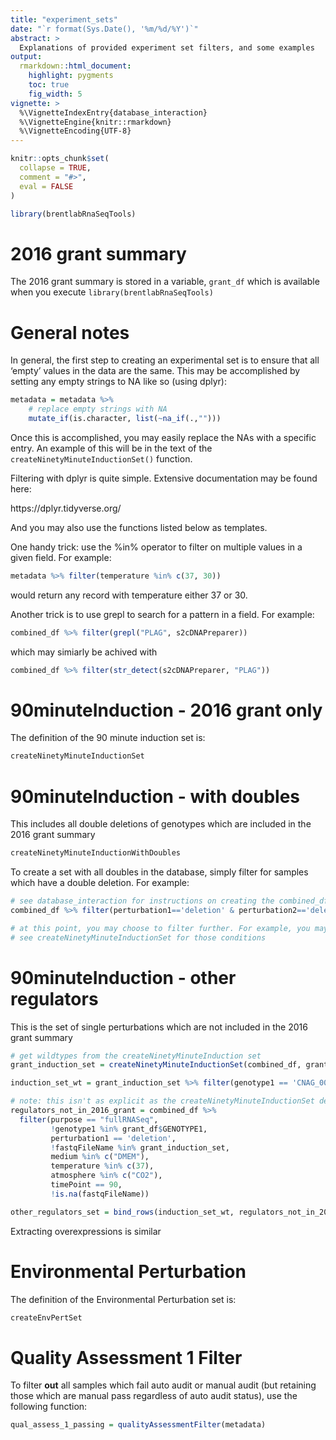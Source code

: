 ```yaml
---
title: "experiment_sets"
date: "`r format(Sys.Date(), '%m/%d/%Y')`"
abstract: >
  Explanations of provided experiment set filters, and some examples 
output:
  rmarkdown::html_document:
    highlight: pygments
    toc: true
    fig_width: 5
vignette: >
  %\VignetteIndexEntry{database_interaction}
  %\VignetteEngine{knitr::rmarkdown}
  %\VignetteEncoding{UTF-8}
---
```


```r
knitr::opts_chunk$set(
  collapse = TRUE,
  comment = "#>",
  eval = FALSE
)
```

```r
library(brentlabRnaSeqTools)
```

# 2016 grant summary
The 2016 grant summary is stored in a variable, `grant_df` which is available when you execute `library(brentlabRnaSeqTools)`

# General notes
In general, the first step to creating an experimental set is to ensure that all 'empty' values in the data are the same. This may be accomplished by setting any empty strings to NA like so (using dplyr):

```r

metadata = metadata %>%
    # replace empty strings with NA
    mutate_if(is.character, list(~na_if(.,"")))

```

Once this is accomplished, you may easily replace the NAs with a specific entry. An example of this will be in the text of the `createNinetyMinuteInductionSet()` function.

Filtering with dplyr is quite simple. Extensive documentation may be found here:  

https://dplyr.tidyverse.org/  

And you may also use the functions listed below as templates.

One handy trick: use the %in% operator to filter on multiple values in a given field. For example:

```r
metadata %>% filter(temperature %in% c(37, 30))
```

would return any record with temperature either 37 or 30.

Another trick is to use grepl to search for a pattern in a field. For example:

```r
combined_df %>% filter(grepl("PLAG", s2cDNAPreparer))
```

which may simiarly be achived with

```r
combined_df %>% filter(str_detect(s2cDNAPreparer, "PLAG"))
```

# 90minuteInduction - 2016 grant only
The definition of the 90 minute induction set is:
```r
createNinetyMinuteInductionSet
```

# 90minuteInduction - with doubles
This includes all double deletions of genotypes which are included in the 2016 grant summary

```r
createNinetyMinuteInductionWithDoubles
```

To create a set with all doubles in the database, simply filter for samples which have a double deletion. For
example:

```r

# see database_interaction for instructions on creating the combined_df
combined_df %>% filter(perturbation1=='deletion' & perturbation2=='deletion')

# at this point, you may choose to filter further. For example, you may use the same conditions as the 90minuteInduction
# see createNinetyMinuteInductionSet for those conditions
```

# 90minuteInduction - other regulators
This is the set of single perturbations which are not included in the 2016 grant summary
```r
# get wildtypes from the createNinetyMinuteInduction set
grant_induction_set = createNinetyMinuteInductionSet(combined_df, grant_df)

induction_set_wt = grant_induction_set %>% filter(genotype1 == 'CNAG_00000')

# note: this isn't as explicit as the createNinetyMinuteInductionSet definition. It likely should be, which would mean replacing empty strings with a definite value, and then filtering exlicitly in those columns. This prevents any strange behavior with empty strings and NA
regulators_not_in_2016_grant = combined_df %>%
  filter(purpose == "fullRNASeq", 
         !genotype1 %in% grant_df$GENOTYPE1,
         perturbation1 == 'deletion',
         !fastqFileName %in% grant_induction_set,
         medium %in% c("DMEM"),
         temperature %in% c(37),
         atmosphere %in% c("CO2"),
         timePoint == 90,
         !is.na(fastqFileName))

other_regulators_set = bind_rows(induction_set_wt, regulators_not_in_2016_grant)
```

Extracting overexpressions is similar

# Environmental Perturbation
The definition of the Environmental Perturbation set is:
```r
createEnvPertSet
```

# Quality Assessment 1 Filter
To filter __out__ all samples which fail auto audit or manual audit (but retaining those which are manual pass regardless of auto audit status), use the following function:

```r
qual_assess_1_passing = qualityAssessmentFilter(metadata)

```

